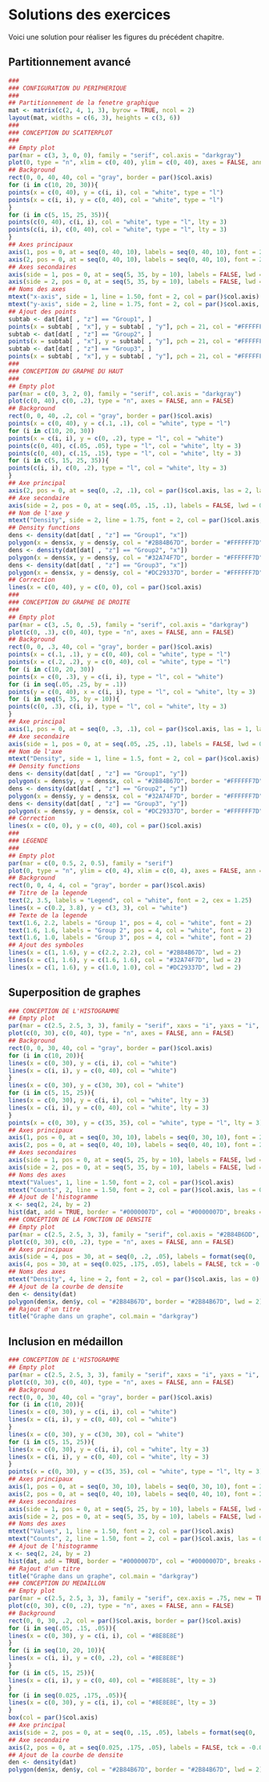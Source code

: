 # Solutions des exercices

Voici une solution pour réaliser les figures du précédent chapitre.

## Partitionnement avancé

```r
###
### CONFIGURATION DU PERIPHERIQUE
###
## Partitionnement de la fenetre graphique
mat <- matrix(c(2, 4, 1, 3), byrow = TRUE, ncol = 2)
layout(mat, widths = c(6, 3), heights = c(3, 6))
###
### CONCEPTION DU SCATTERPLOT
###
## Empty plot
par(mar = c(3, 3, 0, 0), family = "serif", col.axis = "darkgray")
plot(0, type = "n", xlim = c(0, 40), ylim = c(0, 40), axes = FALSE, ann = FALSE)
## Background
rect(0, 0, 40, 40, col = "gray", border = par()$col.axis)
for (i in c(10, 20, 30)){
points(x = c(0, 40), y = c(i, i), col = "white", type = "l")
points(x = c(i, i), y = c(0, 40), col = "white", type = "l")
}
for (i in c(5, 15, 25, 35)){
points(c(0, 40), c(i, i), col = "white", type = "l", lty = 3)
points(c(i, i), c(0, 40), col = "white", type = "l", lty = 3)
}
## Axes principaux
axis(1, pos = 0, at = seq(0, 40, 10), labels = seq(0, 40, 10), font = 2, col = par()$col.axis)
axis(2, pos = 0, at = seq(0, 40, 10), labels = seq(0, 40, 10), font = 2, col = par()$col.axis, las = 2)
## Axes secondaires
axis(side = 1, pos = 0, at = seq(5, 35, by = 10), labels = FALSE, lwd = 0, tck = -0.01, lwd.ticks = 1, col.ticks = par()$col.axis)
axis(side = 2, pos = 0, at = seq(5, 35, by = 10), labels = FALSE, lwd = 0, tck = -0.01, lwd.ticks = 1, col.ticks = par()$col.axis)
## Noms des axes
mtext("x-axis", side = 1, line = 1.50, font = 2, col = par()$col.axis)
mtext("y-axis", side = 2, line = 1.75, font = 2, col = par()$col.axis, las = 0)
## Ajout des points
subtab <- dat[dat[ , "z"] == "Group1", ]
points(x = subtab[ , "x"], y = subtab[ , "y"], pch = 21, col = "#FFFFFF7D", bg = "#2B84B67D", cex = 1.5)
subtab <- dat[dat[ , "z"] == "Group2", ]
points(x = subtab[ , "x"], y = subtab[ , "y"], pch = 21, col = "#FFFFFF7D", bg = "#32A74F7D", cex = 1.5)
subtab <- dat[dat[ , "z"] == "Group3", ]
points(x = subtab[ , "x"], y = subtab[ , "y"], pch = 21, col = "#FFFFFF7D", bg = "#DC29337D", cex = 1.5)
###
### CONCEPTION DU GRAPHE DU HAUT
###
## Empty plot
par(mar = c(0, 3, 2, 0), family = "serif", col.axis = "darkgray")
plot(c(0, 40), c(0, .2), type = "n", axes = FALSE, ann = FALSE)
## Background
rect(0, 0, 40, .2, col = "gray", border = par()$col.axis)
points(x = c(0, 40), y = c(.1, .1), col = "white", type = "l")
for (i in c(10, 20, 30))
points(x = c(i, i), y = c(0, .2), type = "l", col = "white")
points(c(0, 40), c(.05, .05), type = "l", col = "white", lty = 3)
points(c(0, 40), c(.15, .15), type = "l", col = "white", lty = 3)
for (i in c(5, 15, 25, 35)){
points(c(i, i), c(0, .2), type = "l", col = "white", lty = 3)
}
## Axe principal
axis(2, pos = 0, at = seq(0, .2, .1), col = par()$col.axis, las = 2, labels = format(seq(0, .2, .1)), font = 2)
## Axe secondaire
axis(side = 2, pos = 0, at = seq(.05, .15, .1), labels = FALSE, lwd = 0, tck = -0.01, lwd.ticks = 1, col.ticks = par()$col.axis)
## Nom de l'axe y
mtext("Density", side = 2, line = 1.75, font = 2, col = par()$col.axis, las = 0)
## Density functions
dens <- density(dat[dat[ , "z"] == "Group1", "x"])
polygon(x = dens$x, y = dens$y, col = "#2B84B67D", border = "#FFFFFF7D")
dens <- density(dat[dat[ , "z"] == "Group2", "x"])
polygon(x = dens$x, y = dens$y, col = "#32A74F7D", border = "#FFFFFF7D")
dens <- density(dat[dat[ , "z"] == "Group3", "x"])
polygon(x = dens$x, y = dens$y, col = "#DC29337D", border = "#FFFFFF7D")
## Correction
lines(x = c(0, 40), y = c(0, 0), col = par()$col.axis)
###
### CONCEPTION DU GRAPHE DE DROITE
###
## Empty plot
par(mar = c(3, .5, 0, .5), family = "serif", col.axis = "darkgray")
plot(c(0, .3), c(0, 40), type = "n", axes = FALSE, ann = FALSE)
## Background
rect(0, 0, .3, 40, col = "gray", border = par()$col.axis)
points(x = c(.1, .1), y = c(0, 40), col = "white", type = "l")
points(x = c(.2, .2), y = c(0, 40), col = "white", type = "l")
for (i in c(10, 20, 30))
points(x = c(0, .3), y = c(i, i), type = "l", col = "white")
for (i in seq(.05, .25, by = .1))
points(y = c(0, 40), x = c(i, i), type = "l", col = "white", lty = 3)
for (i in seq(5, 35, by = 10)){
points(c(0, .3), c(i, i), type = "l", col = "white", lty = 3)
}
## Axe principal
axis(1, pos = 0, at = seq(0, .3, .1), col = par()$col.axis, las = 1, labels = format(seq(0, .3, .1)), font = 2)
## Axe secondaire
axis(side = 1, pos = 0, at = seq(.05, .25, .1), labels = FALSE, lwd = 0, tck = -0.01, lwd.ticks = 1, col.ticks = par()$col.axis)
## Nom de l'axe
mtext("Density", side = 1, line = 1.5, font = 2, col = par()$col.axis)
## Density functions
dens <- density(dat[dat[ , "z"] == "Group1", "y"])
polygon(x = dens$y, y = dens$x, col = "#2B84B67D", border = "#FFFFFF7D")
dens <- density(dat[dat[ , "z"] == "Group2", "y"])
polygon(x = dens$y, y = dens$x, col = "#32A74F7D", border = "#FFFFFF7D")
dens <- density(dat[dat[ , "z"] == "Group3", "y"])
polygon(x = dens$y, y = dens$x, col = "#DC29337D", border = "#FFFFFF7D")
## Correction
lines(x = c(0, 0), y = c(0, 40), col = par()$col.axis)
###
### LEGENDE
###
## Empty plot
par(mar = c(0, 0.5, 2, 0.5), family = "serif")
plot(0, type = "n", ylim = c(0, 4), xlim = c(0, 4), axes = FALSE, ann = FALSE)
## Background
rect(0, 0, 4, 4, col = "gray", border = par()$col.axis)
## Titre de la legende
text(2, 3.5, labels = "Legend", col = "white", font = 2, cex = 1.25)
lines(x = c(0.2, 3.8), y = c(3, 3), col = "white")
## Texte de la legende
text(1.6, 2.2, labels = "Group 1", pos = 4, col = "white", font = 2)
text(1.6, 1.6, labels = "Group 2", pos = 4, col = "white", font = 2)
text(1.6, 1.0, labels = "Group 3", pos = 4, col = "white", font = 2)
## Ajout des symboles
lines(x = c(1, 1.6), y = c(2.2, 2.2), col = "#2B84B67D", lwd = 2)
lines(x = c(1, 1.6), y = c(1.6, 1.6), col = "#32A74F7D", lwd = 2)
lines(x = c(1, 1.6), y = c(1.0, 1.0), col = "#DC29337D", lwd = 2)
```



## Superposition de graphes

```r
### CONCEPTION DE L'HISTOGRAMME
## Empty plot
par(mar = c(2.5, 2.5, 3, 3), family = "serif", xaxs = "i", yaxs = "i", col.axis = "darkgray", mgp = c(0, 0.6, 0))
plot(c(0, 30), c(0, 40), type = "n", axes = FALSE, ann = FALSE)
## Background
rect(0, 0, 30, 40, col = "gray", border = par()$col.axis)
for (i in c(10, 20)){
lines(x = c(0, 30), y = c(i, i), col = "white")
lines(x = c(i, i), y = c(0, 40), col = "white")
}
lines(x = c(0, 30), y = c(30, 30), col = "white")
for (i in c(5, 15, 25)){
lines(x = c(0, 30), y = c(i, i), col = "white", lty = 3)
lines(x = c(i, i), y = c(0, 40), col = "white", lty = 3)
}
points(x = c(0, 30), y = c(35, 35), col = "white", type = "l", lty = 3)
## Axes principaux
axis(1, pos = 0, at = seq(0, 30, 10), labels = seq(0, 30, 10), font = 2, col = par()$col.axis)
axis(2, pos = 0, at = seq(0, 40, 10), labels = seq(0, 40, 10), font = 2, col = par()$col.axis, las = 2)
## Axes secondaires
axis(side = 1, pos = 0, at = seq(5, 25, by = 10), labels = FALSE, lwd = 0, tck = -0.01, lwd.ticks = 1, col.ticks = par()$col.axis)
axis(side = 2, pos = 0, at = seq(5, 35, by = 10), labels = FALSE, lwd = 0, tck = -0.01, lwd.ticks = 1, col.ticks = par()$col.axis)
## Noms des axes
mtext("Values", 1, line = 1.50, font = 2, col = par()$col.axis)
mtext("Counts", 2, line = 1.50, font = 2, col = par()$col.axis, las = 0)
## Ajout de l'histogramme
x <- seq(2, 24, by = 2)
hist(dat, add = TRUE, border = "#0000007D", col = "#0000007D", breaks = x)
### CONCEPTION DE LA FONCTION DE DENSITE
## Empty plot
par(mar = c(2.5, 2.5, 3, 3), family = "serif", col.axis = "#2B84B6DD", new = TRUE)
plot(c(0, 30), c(0, .2), type = "n", axes = FALSE, ann = FALSE)
## Axes principaux
axis(side = 4, pos = 30, at = seq(0, .2, .05), labels = format(seq(0, .2, .05)), col = par()$col.axis, font = 2, las = 2)
axis(4, pos = 30, at = seq(0.025, .175, .05), labels = FALSE, tck = -0.01, lwd = 0, lwd.ticks = 1, col.ticks = par()$col.axis)
## Noms des axes
mtext("Density", 4, line = 2, font = 2, col = par()$col.axis, las = 0)
## Ajout de la courbe de densite
den <- density(dat)
polygon(den$x, den$y, col = "#2B84B67D", border = "#2B84B67D", lwd = 2)
## Rajout d'un titre
title("Graphe dans un graphe", col.main = "darkgray")
```


## Inclusion en médaillon

```r
### CONCEPTION DE L'HISTOGRAMME
## Empty plot
par(mar = c(2.5, 2.5, 3, 3), family = "serif", xaxs = "i", yaxs = "i", col.axis = "darkgray", mgp = c(0, 0.6, 0))
plot(c(0, 30), c(0, 40), type = "n", axes = FALSE, ann = FALSE)
## Background
rect(0, 0, 30, 40, col = "gray", border = par()$col.axis)
for (i in c(10, 20)){
lines(x = c(0, 30), y = c(i, i), col = "white")
lines(x = c(i, i), y = c(0, 40), col = "white")
}
lines(x = c(0, 30), y = c(30, 30), col = "white")
for (i in c(5, 15, 25)){
lines(x = c(0, 30), y = c(i, i), col = "white", lty = 3)
lines(x = c(i, i), y = c(0, 40), col = "white", lty = 3)
}
points(x = c(0, 30), y = c(35, 35), col = "white", type = "l", lty = 3)
## Axes principaux
axis(1, pos = 0, at = seq(0, 30, 10), labels = seq(0, 30, 10), font = 2, col = par()$col.axis)
axis(2, pos = 0, at = seq(0, 40, 10), labels = seq(0, 40, 10), font = 2, col = par()$col.axis, las = 2)
## Axes secondaires
axis(side = 1, pos = 0, at = seq(5, 25, by = 10), labels = FALSE, lwd = 0, tck = -0.01, lwd.ticks = 1, col.ticks = par()$col.axis)
axis(side = 2, pos = 0, at = seq(5, 35, by = 10), labels = FALSE, lwd = 0, tck = -0.01, lwd.ticks = 1, col.ticks = par()$col.axis)
## Noms des axes
mtext("Values", 1, line = 1.50, font = 2, col = par()$col.axis)
mtext("Counts", 2, line = 1.50, font = 2, col = par()$col.axis, las = 0)
## Ajout de l'histogramme
x <- seq(2, 24, by = 2)
hist(dat, add = TRUE, border = "#0000007D", col = "#0000007D", breaks = x)
## Rajout d'un titre
title("Graphe dans un graphe", col.main = "darkgray")
### CONCEPTION DU MEDAILLON
## Empty plot
par(mar = c(2.5, 2.5, 3, 3), family = "serif", cex.axis = .75, new = TRUE, col.axis = "#555555", fig = c(.5, 1, .5, 1), mgp = c(0, .5, 0))
plot(c(0, 30), c(0, .2), type = "n", axes = FALSE, ann = FALSE)
## Background
rect(0, 0, 30, .2, col = par()$col.axis, border = par()$col.axis)
for (i in seq(.05, .15, .05)){
lines(x = c(0, 30), y = c(i, i), col = "#8E8E8E")
}
for (i in seq(10, 20, 10)){
lines(x = c(i, i), y = c(0, .2), col = "#8E8E8E")
}
for (i in c(5, 15, 25)){
lines(x = c(i, i), y = c(0, 40), col = "#8E8E8E", lty = 3)
}
for (i in seq(0.025, .175, .05)){
lines(x = c(0, 30), y = c(i, i), col = "#8E8E8E", lty = 3)
}
box(col = par()$col.axis)
## Axe principal
axis(side = 2, pos = 0, at = seq(0, .15, .05), labels = format(seq(0, .15, .05)), col = par()$col.axis, font = 2, las = 2, tck = -0.03)
## Axe secondaire
axis(2, pos = 0, at = seq(0.025, .175, .05), labels = FALSE, tck = -0.02, lwd = 0, lwd.ticks = 1, col.ticks = par()$col.axis)
## Ajout de la courbe de densite
den <- density(dat)
polygon(den$x, den$y, col = "#2B84B67D", border = "#2B84B67D", lwd = 2)
```
